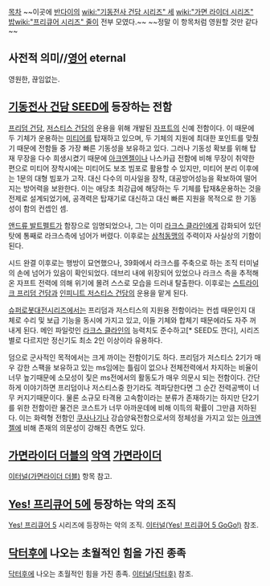 [[목차]]
~~이곳에 [[반다이]]의 [[wiki:"기동전사 건담 시리즈" 세]] [[wiki:"가면 라이더 시리즈" 밥]][[wiki:"프리큐어 시리즈" 줄]]이 전부 모였다.~~ ~~정말 이 항목처럼 영원할 것만 같다~~

== 사전적 의미//[[영어]] eternal ==
영원한, 끊임없는.

== [[기동전사 건담 SEED]]에 등장하는 전함 ==
[[프리덤 건담]], [[저스티스 건담]]의 운용을 위해 개발된 [[자프트]]의 신예 전함이다. 이 때문에 두 기체가 운용하는 [[미티어]]를 탑재하고 있으며, 두 기체의 지원에 최대한 포인트를 맞췄기 때문에 전함들 중 가장 빠른 기동성을 보유하고 있다. 그러나 기동성 확보를 위해 탑재 무장을 다수 희생시켰기 때문에 [[아크엔젤]]이나 나스카급 전함에 비해 무장이 취약한 편으로 미티어 장착시에는 미티어도 보조 빔포로 활용할 수 있지만, 미티어 분리 이후에는 1문의 대형 빔포가 고작. 대신 다수의 미사일을 장착, 대공방어성능을 확보하여 떨어지는 방어력을 보완한다. 이는 애당초 최강급에 해당하는 두 기체를 탑재&운용하는 것을 전제로 설계되었기에, 공격력은 탑재기로 대신하고 대신 빠른 지원을 목적으로 한 기동성이 함의 컨셉인 셈.

[[앤드류 발트펠트]]가 함장으로 임명되었으나, 그는 이미 [[라크스 클라인]]에게 감화되어 있던 탓에 통째로 라크스측에 넘어가 버렸다. 이후로는 [[삼척동맹]]의 주력이자 사실상의 기함이 된다.

시드 완결 이후로는 행방이 묘연했으나, 39화에서 라크스를 주축으로 하는 조직 터미널의 손에 넘어가 있음이 확인되었다. 데브리 내에 위장되어 있었으나 라크스 측을 추적해온 자프트 전력에 의해 위기에 몰려 스스로 모습을 드러내 탈출한다. 이후로는 [[스트라이크 프리덤 건담]]과 [[인피니트 저스티스 건담]]의 운용을 맡게 된다.

[[슈퍼로봇대전]]시리즈에서는 프리덤과 저스티스의 지원용 전함이라는 컨셉 때문인지 대체로 수리 및 보급 기능을 동시에 가지고 있고, 이들 기체와 합체기 때문에라도 자주 꺼내게 된다. 메인 파일럿인 [[라크스 클라인]]의 능력치도 준수하고[* SEED도 깐다], 시리즈 별로 다르지만 정신기도 최소 2인 이상이라 유용하다. 

덤으로 군사적인 목적에서는 크게 까이는 전함이기도 하다. 
프리덤가 저스티스 2기가 매우 강한 스팩을 보유하고 있는 ms임에는 틀림이 없으나 전체전력에서 차지하는 비율이 너무 높기때문에 소모성이 짗은 ms전에서의 활동도가 매우 의문시 되는 전함이다. 간단하게 이야기하면 프리덤이나 저스티스중 한기라도 격파당한다면 그 순간 전력공백이 너무 커지기때문이다. 물론 소규모 타격용 고속함이라는 분류가 존재하기는 하지만 단2기를 위한 전함이란 물건은 코스트가 너무 아까운데에 비해 이득의 확률이 그만큼 저하된다.
이는 화력형 전함인 [[쿠사나기]]나 강습양육전함으로서의 정체성을 가지고 있는 [[아크엔젤]]에 비해 존재의 의문성이 강해진 측면도 있다.

== [[가면라이더 더블]]의 [[악역]] [[가면라이더]] ==
[[이터널(가면라이더 더블)]] 항목 참고.

== [[Yes! 프리큐어 5]]에 등장하는 악의 조직 ==
[[Yes! 프리큐어 5]] 시리즈에 등장하는 악의 조직. [[이터널(Yes! 프리큐어 5 GoGo!)]] 참조.

== [[닥터후]]에 나오는 초월적인 힘을 가진 종족 ==
[[닥터후]]에 나오는 초월적인 힘을 가진 종족. [[이터널(닥터후)]] 참조.

